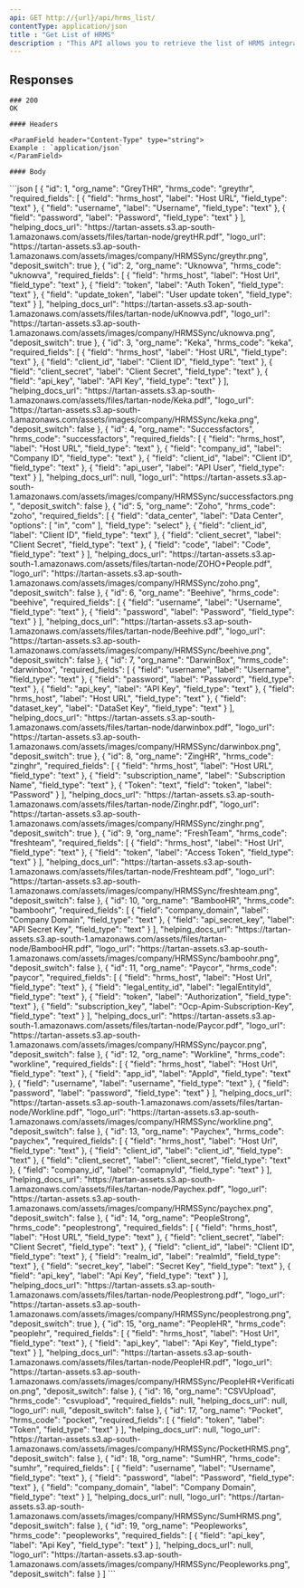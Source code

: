 ```yaml
---
api: GET http://{url}/api/hrms_list/
contentType: application/json
title : "Get List of HRMS"
description : "This API allows you to retrieve the list of HRMS integrations we offer, along with the necessary parameters for establishing a connection with each specific HRMS."
---
```



## Responses


    ### 200
    OK

    #### Headers

    <ParamField header="Content-Type" type="string">
    Example : `application/json`
    </ParamField>

    #### Body

<ResponseExample>
```json
[
  {
    "id": 1,
    "org_name": "GreyTHR",
    "hrms_code": "greythr",
    "required_fields": [
      {
        "field": "hrms_host",
        "label": "Host URL",
        "field_type": "text"
      },
      {
        "field": "username",
        "label": "Username",
        "field_type": "text"
      },
      {
        "field": "password",
        "label": "Password",
        "field_type": "text"
      }
    ],
    "helping_docs_url": "https://tartan-assets.s3.ap-south-1.amazonaws.com/assets/files/tartan-node/greytHR.pdf",
    "logo_url": "https://tartan-assets.s3.ap-south-1.amazonaws.com/assets/images/company/HRMSSync/greythr.png",
    "deposit_switch": true
  },
  {
    "id": 2,
    "org_name": "Uknowva",
    "hrms_code": "uknowva",
    "required_fields": [
      {
        "field": "hrms_host",
        "label": "Host Url",
        "field_type": "text"
      },
      {
        "field": "token",
        "label": "Auth Token",
        "field_type": "text"
      },
      {
        "field": "update_token",
        "label": "User update token",
        "field_type": "text"
      }
    ],
    "helping_docs_url": "https://tartan-assets.s3.ap-south-1.amazonaws.com/assets/files/tartan-node/uKnowva.pdf",
    "logo_url": "https://tartan-assets.s3.ap-south-1.amazonaws.com/assets/images/company/HRMSSync/uknowva.png",
    "deposit_switch": true
  },
  {
    "id": 3,
    "org_name": "Keka",
    "hrms_code": "keka",
    "required_fields": [
      {
        "field": "hrms_host",
        "label": "Host URL",
        "field_type": "text"
      },
      {
        "field": "client_id",
        "label": "Client ID",
        "field_type": "text"
      },
      {
        "field": "client_secret",
        "label": "Client Secret",
        "field_type": "text"
      },
      {
        "field": "api_key",
        "label": "API Key",
        "field_type": "text"
      }
    ],
    "helping_docs_url": "https://tartan-assets.s3.ap-south-1.amazonaws.com/assets/files/tartan-node/Keka.pdf",
    "logo_url": "https://tartan-assets.s3.ap-south-1.amazonaws.com/assets/images/company/HRMSSync/keka.png",
    "deposit_switch": false
  },
  {
    "id": 4,
    "org_name": "Successfactors",
    "hrms_code": "successfactors",
    "required_fields": [
      {
        "field": "hrms_host",
        "label": "Host URL",
        "field_type": "text"
      },
      {
        "field": "company_id",
        "label": "Company ID",
        "field_type": "text"
      },
      {
        "field": "client_id",
        "label": "Client ID",
        "field_type": "text"
      },
      {
        "field": "api_user",
        "label": "API User",
        "field_type": "text"
      }
    ],
    "helping_docs_url": null,
    "logo_url": "https://tartan-assets.s3.ap-south-1.amazonaws.com/assets/images/company/HRMSSync/successfactors.png",
    "deposit_switch": false
  },
  {
    "id": 5,
    "org_name": "Zoho",
    "hrms_code": "zoho",
    "required_fields": [
      {
        "field": "data_center",
        "label": "Data Center",
        "options": [
          "in",
          "com"
        ],
        "field_type": "select"
      },
      {
        "field": "client_id",
        "label": "Client ID",
        "field_type": "text"
      },
      {
        "field": "client_secret",
        "label": "Client Secret",
        "field_type": "text"
      },
      {
        "field": "code",
        "label": "Code",
        "field_type": "text"
      }
    ],
    "helping_docs_url": "https://tartan-assets.s3.ap-south-1.amazonaws.com/assets/files/tartan-node/ZOHO+People.pdf",
    "logo_url": "https://tartan-assets.s3.ap-south-1.amazonaws.com/assets/images/company/HRMSSync/zoho.png",
    "deposit_switch": false
  },
  {
    "id": 6,
    "org_name": "Beehive",
    "hrms_code": "beehive",
    "required_fields": [
      {
        "field": "username",
        "label": "Username",
        "field_type": "text"
      },
      {
        "field": "password",
        "label": "Password",
        "field_type": "text"
      }
    ],
    "helping_docs_url": "https://tartan-assets.s3.ap-south-1.amazonaws.com/assets/files/tartan-node/Beehive.pdf",
    "logo_url": "https://tartan-assets.s3.ap-south-1.amazonaws.com/assets/images/company/HRMSSync/beehive.png",
    "deposit_switch": false
  },
  {
    "id": 7,
    "org_name": "DarwinBox",
    "hrms_code": "darwinbox",
    "required_fields": [
      {
        "field": "username",
        "label": "Username",
        "field_type": "text"
      },
      {
        "field": "password",
        "label": "Password",
        "field_type": "text"
      },
      {
        "field": "api_key",
        "label": "API Key",
        "field_type": "text"
      },
      {
        "field": "hrms_host",
        "label": "Host URL",
        "field_type": "text"
      },
      {
        "field": "dataset_key",
        "label": "DataSet Key",
        "field_type": "text"
      }
    ],
    "helping_docs_url": "https://tartan-assets.s3.ap-south-1.amazonaws.com/assets/files/tartan-node/darwinbox.pdf",
    "logo_url": "https://tartan-assets.s3.ap-south-1.amazonaws.com/assets/images/company/HRMSSync/darwinbox.png",
    "deposit_switch": true
  },
  {
    "id": 8,
    "org_name": "ZingHR",
    "hrms_code": "zinghr",
    "required_fields": [
      {
        "field": "hrms_host",
        "label": "Host URL",
        "field_type": "text"
      },
      {
        "field": "subscription_name",
        "label": "Subscription Name",
        "field_type": "text"
      },
      {
        "Token": "text",
        "field": "token",
        "label": "Password"
      }
    ],
    "helping_docs_url": "https://tartan-assets.s3.ap-south-1.amazonaws.com/assets/files/tartan-node/Zinghr.pdf",
    "logo_url": "https://tartan-assets.s3.ap-south-1.amazonaws.com/assets/images/company/HRMSSync/zinghr.png",
    "deposit_switch": true
  },
  {
    "id": 9,
    "org_name": "FreshTeam",
    "hrms_code": "freshteam",
    "required_fields": [
      {
        "field": "hrms_host",
        "label": "Host Url",
        "field_type": "text"
      },
      {
        "field": "token",
        "label": "Access Token",
        "field_type": "text"
      }
    ],
    "helping_docs_url": "https://tartan-assets.s3.ap-south-1.amazonaws.com/assets/files/tartan-node/Freshteam.pdf",
    "logo_url": "https://tartan-assets.s3.ap-south-1.amazonaws.com/assets/images/company/HRMSSync/freshteam.png",
    "deposit_switch": false
  },
  {
    "id": 10,
    "org_name": "BambooHR",
    "hrms_code": "bamboohr",
    "required_fields": [
      {
        "field": "company_domain",
        "label": "Company Domain",
        "field_type": "text"
      },
      {
        "field": "api_secret_key",
        "label": "API Secret Key",
        "field_type": "text"
      }
    ],
    "helping_docs_url": "https://tartan-assets.s3.ap-south-1.amazonaws.com/assets/files/tartan-node/BambooHR.pdf",
    "logo_url": "https://tartan-assets.s3.ap-south-1.amazonaws.com/assets/images/company/HRMSSync/bamboohr.png",
    "deposit_switch": false
  },
  {
    "id": 11,
    "org_name": "Paycor",
    "hrms_code": "paycor",
    "required_fields": [
      {
        "field": "hrms_host",
        "label": "Host Url",
        "field_type": "text"
      },
      {
        "field": "legal_entity_id",
        "label": "legalEntityId",
        "field_type": "text"
      },
      {
        "field": "token",
        "label": "Authorization",
        "field_type": "text"
      },
      {
        "field": "subscription_key",
        "label": "Ocp-Apim-Subscription-Key",
        "field_type": "text"
      }
    ],
    "helping_docs_url": "https://tartan-assets.s3.ap-south-1.amazonaws.com/assets/files/tartan-node/Paycor.pdf",
    "logo_url": "https://tartan-assets.s3.ap-south-1.amazonaws.com/assets/images/company/HRMSSync/paycor.png",
    "deposit_switch": false
  },
  {
    "id": 12,
    "org_name": "Workline",
    "hrms_code": "workline",
    "required_fields": [
      {
        "field": "hrms_host",
        "label": "Host Url",
        "field_type": "text"
      },
      {
        "field": "app_id",
        "label": "AppId",
        "field_type": "text"
      },
      {
        "field": "username",
        "label": "username",
        "field_type": "text"
      },
      {
        "field": "password",
        "label": "password",
        "field_type": "text"
      }
    ],
    "helping_docs_url": "https://tartan-assets.s3.ap-south-1.amazonaws.com/assets/files/tartan-node/Workline.pdf",
    "logo_url": "https://tartan-assets.s3.ap-south-1.amazonaws.com/assets/images/company/HRMSSync/workline.png",
    "deposit_switch": false
  },
  {
    "id": 13,
    "org_name": "Paychex",
    "hrms_code": "paychex",
    "required_fields": [
      {
        "field": "hrms_host",
        "label": "Host Url",
        "field_type": "text"
      },
      {
        "field": "client_id",
        "label": "client_id",
        "field_type": "text"
      },
      {
        "field": "client_secret",
        "label": "client_secret",
        "field_type": "text"
      },
      {
        "field": "company_id",
        "label": "comapnyId",
        "field_type": "text"
      }
    ],
    "helping_docs_url": "https://tartan-assets.s3.ap-south-1.amazonaws.com/assets/files/tartan-node/Paychex.pdf",
    "logo_url": "https://tartan-assets.s3.ap-south-1.amazonaws.com/assets/images/company/HRMSSync/paychex.png",
    "deposit_switch": false
  },
  {
    "id": 14,
    "org_name": "PeopleStrong",
    "hrms_code": "peoplestrong",
    "required_fields": [
      {
        "field": "hrms_host",
        "label": "Host URL",
        "field_type": "text"
      },
      {
        "field": "client_secret",
        "label": "Client Secret",
        "field_type": "text"
      },
      {
        "field": "client_id",
        "label": "Client ID",
        "field_type": "text"
      },
      {
        "field": "realm_id",
        "label": "realmId",
        "field_type": "text"
      },
      {
        "field": "secret_key",
        "label": "Secret Key",
        "field_type": "text"
      },
      {
        "field": "api_key",
        "label": "Api Key",
        "field_type": "text"
      }
    ],
    "helping_docs_url": "https://tartan-assets.s3.ap-south-1.amazonaws.com/assets/files/tartan-node/Peoplestrong.pdf",
    "logo_url": "https://tartan-assets.s3.ap-south-1.amazonaws.com/assets/images/company/HRMSSync/peoplestrong.png",
    "deposit_switch": true
  },
  {
    "id": 15,
    "org_name": "PeopleHR",
    "hrms_code": "peoplehr",
    "required_fields": [
      {
        "field": "hrms_host",
        "label": "Host Url",
        "field_type": "text"
      },
      {
        "field": "api_key",
        "label": "Api Key",
        "field_type": "text"
      }
    ],
    "helping_docs_url": "https://tartan-assets.s3.ap-south-1.amazonaws.com/assets/files/tartan-node/PeopleHR.pdf",
    "logo_url": "https://tartan-assets.s3.ap-south-1.amazonaws.com/assets/images/company/HRMSSync/PeopleHR+Verification.png",
    "deposit_switch": false
  },
  {
    "id": 16,
    "org_name": "CSVUpload",
    "hrms_code": "csvupload",
    "required_fields": null,
    "helping_docs_url": null,
    "logo_url": null,
    "deposit_switch": false
  },
  {
    "id": 17,
    "org_name": "Pocket",
    "hrms_code": "pocket",
    "required_fields": [
      {
        "field": "token",
        "label": "Token",
        "field_type": "text"
      }
    ],
    "helping_docs_url": null,
    "logo_url": "https://tartan-assets.s3.ap-south-1.amazonaws.com/assets/images/company/HRMSSync/PocketHRMS.png",
    "deposit_switch": false
  },
  {
    "id": 18,
    "org_name": "SumHR",
    "hrms_code": "sumhr",
    "required_fields": [
      {
        "field": "username",
        "label": "Username",
        "field_type": "text"
      },
      {
        "field": "password",
        "label": "Password",
        "field_type": "text"
      },
      {
        "field": "company_domain",
        "label": "Company Domain",
        "field_type": "text"
      }
    ],
    "helping_docs_url": null,
    "logo_url": "https://tartan-assets.s3.ap-south-1.amazonaws.com/assets/images/company/HRMSSync/SumHRMS.png",
    "deposit_switch": false
  },
  {
    "id": 19,
    "org_name": "Peopleworks",
    "hrms_code": "peopleworks",
    "required_fields": [
      {
        "field": "api_key",
        "label": "Api Key",
        "field_type": "text"
      }
    ],
    "helping_docs_url": null,
    "logo_url": "https://tartan-assets.s3.ap-south-1.amazonaws.com/assets/images/company/HRMSSync/Peopleworks.png",
    "deposit_switch": false
  }
]
```
</ResponseExample>

